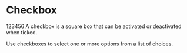 

<Meta of={CheckboxStories} />

# Checkbox
123456
A checkbox is a square box that can be activated or deactivated when ticked.

Use checkboxes to select one or more options from a list of choices.

<Canvas of={CheckboxStories.Unchecked} />
